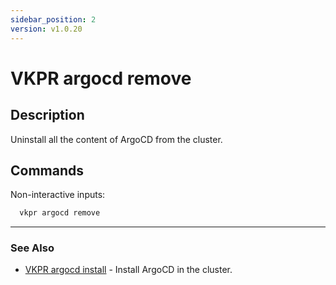 ```yaml
---
sidebar_position: 2
version: v1.0.20
---
```


# VKPR argocd remove

## Description

Uninstall all the content of ArgoCD from the cluster.

## Commands

Non-interactive inputs:

```bash
  vkpr argocd remove
```

---

### See Also

- [VKPR argocd install](/docs/commands/argocd/vkpr_argocd_install) - Install ArgoCD in the cluster.
